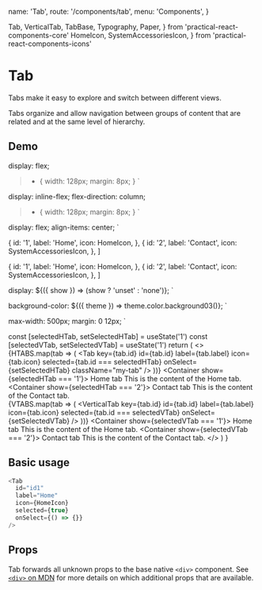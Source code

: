   name: 'Tab',
  route: '/components/tab',
  menu: 'Components',
}

  Tab,
  VerticalTab,
  TabBase,
  Typography,
  Paper,
} from 'practical-react-components-core'
  HomeIcon,
  SystemAccessoriesIcon,
} from 'practical-react-components-icons'

# Tab

Tabs make it easy to explore and switch between different views.

Tabs organize and allow navigation between groups of content that are
related and at the same level of hierarchy.

## Demo

  display: flex;
  > * {
    width: 128px;
    margin: 8px;
  }
`

  display: inline-flex;
  flex-direction: column;
  > * {
    width: 128px;
    margin: 8px;
  }
`

  display: flex;
  align-items: center;
`

  {
    id: '1',
    label: 'Home',
    icon: HomeIcon,
  },
  {
    id: '2',
    label: 'Contact',
    icon: SystemAccessoriesIcon,
  },
]

  {
    id: '1',
    label: 'Home',
    icon: HomeIcon,
  },
  {
    id: '2',
    label: 'Contact',
    icon: SystemAccessoriesIcon,
  },
]

  display: ${({ show }) => (show ? 'unset' : 'none')};
`

  background-color: ${({ theme }) => theme.color.background03()};
`

  max-width: 500px;
  margin: 0 12px;
`

  const [selectedHTab, setSelectedHTab] = useState('1')
  const [selectedVTab, setSelectedVTab] = useState('1')
  return (
    <>
      <ExamplePaper space={true}>
        <HorizontalTabContainer>
          {HTABS.map(tab => (
            <Tab
              key={tab.id}
              id={tab.id}
              label={tab.label}
              icon={tab.icon}
              selected={tab.id === selectedHTab}
              onSelect={setSelectedHTab}
              className="my-tab"
            />
          ))}
        </HorizontalTabContainer>
        <Container show={selectedHTab === '1'}>
          <TabPaper space={true}>
            <Typography variant="page-heading">Home tab</Typography>
            <Typography>This is the content of the Home tab.</Typography>
          </TabPaper>
        </Container>
        <Container show={selectedHTab === '2'}>
          <TabPaper space={true}>
            <Typography variant="page-heading">Contact tab</Typography>
            <Typography>This is the content of the Contact tab.</Typography>
          </TabPaper>
        </Container>
      </ExamplePaper>
      <br />
      <ExamplePaper space={true}>
        <VContainer>
          <VerticalTabContainer>
            {VTABS.map(tab => (
              <VerticalTab
                key={tab.id}
                id={tab.id}
                label={tab.label}
                icon={tab.icon}
                selected={tab.id === selectedVTab}
                onSelect={setSelectedVTab}
              />
            ))}
          </VerticalTabContainer>
          <Container show={selectedVTab === '1'}>
            <TabPaper space={true}>
              <Typography variant="page-heading">Home tab</Typography>
              <Typography>This is the content of the Home tab.</Typography>
            </TabPaper>
          </Container>
          <Container show={selectedVTab === '2'}>
            <TabPaper space={true}>
              <Typography variant="page-heading">Contact tab</Typography>
              <Typography>This is the content of the Contact tab.</Typography>
            </TabPaper>
          </Container>
        </VContainer>
      </ExamplePaper>
    </>
  )
}

<DemoComponent />

## Basic usage

```typescript type=live
<Tab
  id="id1"
  label="Home"
  icon={HomeIcon}
  selected={true}
  onSelect={() => {}}
/>
```

## Props

Tab forwards all unknown props to the base native `<div>` component. See
[`<div>` on MDN](https://developer.mozilla.org/en-US/docs/Web/HTML/Element/div) for more
details on which additional props that are available.

<Props of="Tab" />
